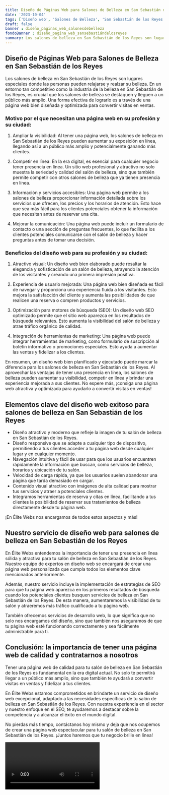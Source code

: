 ```yaml
---
title: Diseño de Páginas Web para Salones de Belleza en San Sebastián de los Reyes
date: '2023-10-04'
tags: ['Diseño web', 'Salones de Belleza', 'San Sebastián de los Reyes']
draft: false
banner : diseño_paginas_web_salonesdebelleza
fondoBanner : diseño_pagina_web_sansebastiándelosreyes
summary: Los salones de belleza en San Sebastián de los Reyes son lugares especiales donde las personas pueden relajarse y realzar su belleza. En un entorno tan competitivo como la industria de la belleza en San Sebastián de los Reyes, es crucial que los salones de belleza se destaquen y lleguen a un público más amplio. Una forma efectiva de lograrlo es a través de una página web bien diseñada y optimizada para convertir visitas en ventas.
---
```


## Diseño de Páginas Web para Salones de Belleza en San Sebastián de los Reyes

Los salones de belleza en San Sebastián de los Reyes son lugares especiales donde las personas pueden relajarse y realzar su belleza. En un entorno tan competitivo como la industria de la belleza en San Sebastián de los Reyes, es crucial que los salones de belleza se destaquen y lleguen a un público más amplio. Una forma efectiva de lograrlo es a través de una página web bien diseñada y optimizada para convertir visitas en ventas.

### Motivo por el que necesitan una página web en su profesión y su ciudad:

1. Ampliar la visibilidad: Al tener una página web, los salones de belleza en San Sebastián de los Reyes pueden aumentar su exposición en línea, llegando así a un público más amplio y potencialmente ganando más clientes.

2. Competir en línea: En la era digital, es esencial para cualquier negocio tener presencia en línea. Un sitio web profesional y atractivo no solo muestra la seriedad y calidad del salón de belleza, sino que también permite competir con otros salones de belleza que ya tienen presencia en línea.

3. Información y servicios accesibles: Una página web permite a los salones de belleza proporcionar información detallada sobre los servicios que ofrecen, los precios y los horarios de atención. Esto hace que sea más fácil para los clientes potenciales obtener la información que necesitan antes de reservar una cita.

4. Mejorar la comunicación: Una página web puede incluir un formulario de contacto o una sección de preguntas frecuentes, lo que facilita a los clientes potenciales comunicarse con el salón de belleza y hacer preguntas antes de tomar una decisión.

### Beneficios del diseño web para su profesión y su ciudad:

1. Atractivo visual: Un diseño web bien elaborado puede resaltar la elegancia y sofisticación de un salón de belleza, atrayendo la atención de los visitantes y creando una primera impresión positiva.

2. Experiencia de usuario mejorada: Una página web bien diseñada es fácil de navegar y proporciona una experiencia fluida a los visitantes. Esto mejora la satisfacción del cliente y aumenta las posibilidades de que realicen una reserva o compren productos y servicios.

3. Optimización para motores de búsqueda (SEO): Un diseño web SEO optimizado permite que el sitio web aparezca en los resultados de búsqueda relevantes. Esto aumenta la visibilidad del salón de belleza y atrae tráfico orgánico de calidad.

4. Integración de herramientas de marketing: Una página web puede integrar herramientas de marketing, como formulario de suscripción al boletín informativo o promociones especiales. Esto ayuda a aumentar las ventas y fidelizar a los clientes.

En resumen, un diseño web bien planificado y ejecutado puede marcar la diferencia para los salones de belleza en San Sebastián de los Reyes. Al aprovechar las ventajas de tener una presencia en línea, los salones de belleza pueden aumentar su visibilidad, competir en línea y brindar una experiencia mejorada a sus clientes. No espere más, ¡consiga una página web atractiva y optimizada para ayudarlo a convertir visitas en ventas!

<GifSeo />

<Cta />

## Elementos clave del diseño web exitoso para salones de belleza en San Sebastián de los Reyes

- Diseño atractivo y moderno que refleje la imagen de tu salón de belleza en San Sebastián de los Reyes.
- Diseño responsive que se adapte a cualquier tipo de dispositivo, permitiendo a tus clientes acceder a tu página web desde cualquier lugar y en cualquier momento.
- Navegación intuitiva y fácil de usar para que los usuarios encuentren rápidamente la información que buscan, como servicios de belleza, horarios y ubicación de tu salón.
- Velocidad de carga rápida, ya que los usuarios suelen abandonar una página que tarda demasiado en cargar.
- Contenido visual atractivo con imágenes de alta calidad para mostrar tus servicios y atraer a potenciales clientes.
- Integramos herramientas de reserva y citas en línea, facilitando a tus clientes la posibilidad de reservar sus tratamientos de belleza directamente desde tu página web.

¡En Élite Webs nos encargamos de todos estos aspectos y más!

## Nuestro servicio de diseño web para salones de belleza en San Sebastián de los Reyes

En Élite Webs entendemos la importancia de tener una presencia en línea sólida y atractiva para tu salón de belleza en San Sebastián de los Reyes. Nuestro equipo de expertos en diseño web se encargará de crear una página web personalizada que cumpla todos los elementos clave mencionados anteriormente.

Además, nuestro servicio incluye la implementación de estrategias de SEO para que tu página web aparezca en los primeros resultados de búsqueda cuando los potenciales clientes busquen servicios de belleza en San Sebastián de los Reyes. De esta manera, aumentaremos la visibilidad de tu salón y atraeremos más tráfico cualificado a tu página web.

También ofrecemos servicios de desarrollo web, lo que significa que no solo nos encargamos del diseño, sino que también nos aseguramos de que tu página web esté funcionando correctamente y sea fácilmente administrable para ti.

## Conclusión: la importancia de tener una página web de calidad y contratarnos a nosotros

Tener una página web de calidad para tu salón de belleza en San Sebastián de los Reyes es fundamental en la era digital actual. No solo te permitirá llegar a un público más amplio, sino que también te ayudará a convertir visitas en ventas y fidelizar a tus clientes.

En Élite Webs estamos comprometidos en brindarte un servicio de diseño web excepcional, adaptado a las necesidades específicas de tu salón de belleza en San Sebastián de los Reyes. Con nuestra experiencia en el sector y nuestro enfoque en el SEO, te ayudaremos a destacar sobre la competencia y a alcanzar el éxito en el mundo digital.

No pierdas más tiempo, contáctanos hoy mismo y deja que nos ocupemos de crear una página web espectacular para tu salón de belleza en San Sebastián de los Reyes. ¡Juntos haremos que tu negocio brille en línea!

<Video />

<CtaBot job='Salones de Belleza' city='San Sebastián de los Reyes'/>

<Gmaps query='San Sebastián de los Reyes+españa+maps' />